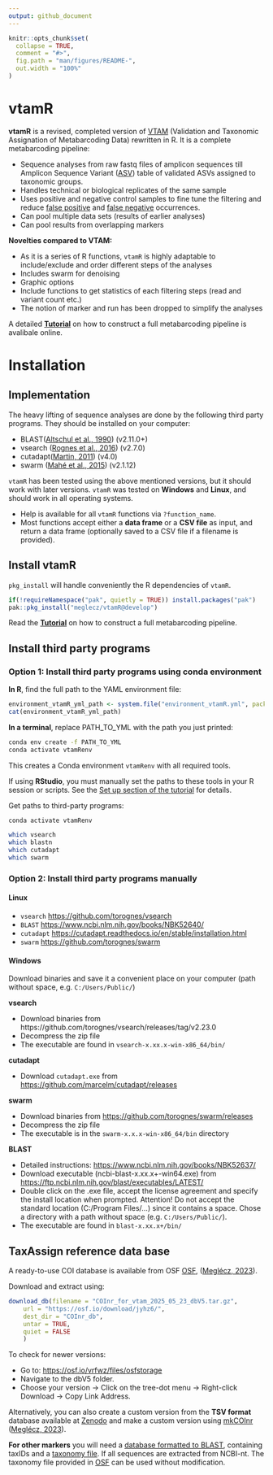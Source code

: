 ```yaml
---
output: github_document
---
```


<!-- README.md is generated from README.Rmd. Please edit that file -->

```r
knitr::opts_chunk$set(
  collapse = TRUE,
  comment = "#>",
  fig.path = "man/figures/README-",
  out.width = "100%"
)
```

# vtamR

<!-- badges: start -->
<!-- badges: end -->

**vtamR** is a revised, completed version of 
[VTAM](https://www.csbj.org/article/S2001-0370(23)00034-X/fulltext) 
(Validation and Taxonomic Assignation of Metabarcoding Data) 
rewritten in R. It is a complete metabarcoding pipeline:

* Sequence analyses from raw fastq files of amplicon sequences till 
Amplicon Sequence Variant 
([ASV](https://people.imbe.fr/~emeglecz/vtamR/tutorial-vtamr-pipeline.html#glossary)) 
table of validated ASVs assigned 
to taxonomic groups.
* Handles technical or biological replicates of the same sample
* Uses positive and negative control samples to fine tune the filtering and 
reduce [false positive](https://people.imbe.fr/~emeglecz/vtamR/tutorial-vtamr-pipeline.html#glossary) 
and [false negative](https://people.imbe.fr/~emeglecz/vtamR/tutorial-vtamr-pipeline.html#glossary) 
occurrences.
* Can pool multiple data sets (results of earlier analyses)
* Can pool results from overlapping markers

**Novelties compared to VTAM:**

* As it is a series of R functions, `vtamR` is highly adaptable to 
include/exclude and order different steps of the analyses
* Includes swarm for denoising
* Graphic options
* Include functions to get statistics of each filtering steps 
(read and variant count etc.)
* The notion of marker and run has been dropped to simplify the analyses

A detailed **[Tutorial](https://people.imbe.fr/~emeglecz/vtamR)**
on how to construct a full metabarcoding pipeline is avalibale online.

# Installation

## Implementation

The heavy lifting of sequence analyses are done by the following third party 
programs. They should be installed on your computer:

* BLAST([Altschul et al., 1990](https://pubmed.ncbi.nlm.nih.gov/2231712/)) (v2.11.0+)
* vsearch ([Rognes et al., 2016](https://peerj.com/articles/2584/)) (v2.7.0)
* cutadapt([Martin, 2011](https://journal.embnet.org/index.php/embnetjournal/article/view/200/479)) (v4.0)
* swarm ([Mahé et al., 2015](https://peerj.com/articles/1420/)) (v2.1.12)

`vtamR` has been tested using the above mentioned versions, 
but it should work with later versions.
`vtamR` was tested on **Windows** and **Linux**, and should work in all 
operating systems.

 - Help is available for all `vtamR` functions via `?function_name`.
 - Most functions accept either a **data frame** or a **CSV file** as input, 
 and return a data frame (optionally saved to a CSV file if a filename is provided).

## Install vtamR

`pkg_install` will handle conveniently the R dependencies of `vtamR`. 
```r
if(!requireNamespace("pak", quietly = TRUE)) install.packages("pak")
pak::pkg_install("meglecz/vtamR@develop")
```

Read the **[Tutorial](https://people.imbe.fr/~emeglecz/vtamR)** 
on how to construct a full metabarcoding pipeline.

## Install third party programs

### Option 1: Install third party programs using conda environment

**In R**, find the full path to the YAML environment file:

```R
environment_vtamR_yml_path <- system.file("environment_vtamR.yml", package = "vtamR")
cat(environment_vtamR_yml_path)
```

**In a terminal**, replace PATH_TO_YML with the path you just printed:

```bash
conda env create -f PATH_TO_YML
conda activate vtamRenv
```

This creates a Conda environment `vtamRenv` with all required tools.

If using **RStudio**, you must manually set the paths to these tools in 
your R session or scripts.
See the [Set up section of the tutorial](https://people.imbe.fr/~emeglecz/vtamR/tutorial-vtamr-pipeline.html#set-up) 
for details.

Get paths to third-party programs:
```bash
conda activate vtamRenv

which vsearch
which blastn
which cutadapt
which swarm
```

### Option 2: Install third party programs manually

#### Linux

* `vsearch` [https://github.com/torognes/vsearch](https://github.com/torognes/vsearch)
* `BLAST` [https://www.ncbi.nlm.nih.gov/books/NBK52640/](https://www.ncbi.nlm.nih.gov/books/NBK52640/)
* `cutadapt` [https://cutadapt.readthedocs.io/en/stable/installation.html](https://cutadapt.readthedocs.io/en/stable/installation.html)
* `swarm` [https://github.com/torognes/swarm](https://github.com/torognes/swarm)

#### Windows

Download binaries and save it a convenient place on your computer 
(path without space, e.g. `C:/Users/Public/`)

**vsearch**

* Download binaries from https://github.com/torognes/vsearch/releases/tag/v2.23.0
* Decompress the zip file
* The executable are found in `vsearch-x.xx.x-win-x86_64/bin/`

**cutadapt**

* Download `cutadapt.exe` from 
[https://github.com/marcelm/cutadapt/releases](https://github.com/marcelm/cutadapt/releases)

**swarm**

* Download binaries from 
[https://github.com/torognes/swarm/releases](https://github.com/torognes/swarm/releases)
* Decompress the zip file
* The executable is in the `swarm-x.x.x-win-x86_64/bin` directory

**BLAST**

* Detailed instructions: 
[https://www.ncbi.nlm.nih.gov/books/NBK52637/](https://www.ncbi.nlm.nih.gov/books/NBK52637/)
* Download executable (ncbi-blast-x.xx.x+-win64.exe) from [https://ftp.ncbi.nlm.nih.gov/blast/executables/LATEST/](https://ftp.ncbi.nlm.nih.gov/blast/executables/LATEST/)
* Double click on the .exe file, accept the license agreement and specify the 
install location when prompted. Attention! 
Do not accept the standard location (C:/Program Files/...) since it contains a space. 
Chose a directory with a path without space (e.g. `C:/Users/Public/`).
* The executable are found in `blast-x.xx.x+/bin/`

## TaxAssign reference data base

A ready-to-use COI database is available from OSF [OSF](https://osf.io/vrfwz/), 
([Meglécz, 2023](https://onlinelibrary.wiley.com/doi/10.1111/1755-0998.13756)).

Download and extract using:
```r

download_db(filename = "COInr_for_vtam_2025_05_23_dbV5.tar.gz",
    url = "https://osf.io/download/jyhz6/",
    dest_dir = "COInr_db",
    untar = TRUE,
    quiet = FALSE
    )
```

To check for newer versions:

- Go to: [https://osf.io/vrfwz/files/osfstorage](https://osf.io/vrfwz/files/osfstorage)
- Navigate to the dbV5 folder.
- Choose your version → Click on the tree-dot menu → Right-click Download → Copy Link Address.


Alternatively, you can also create a custom version from the **TSV format** database available at
[Zenodo](https://zenodo.org/records/15515860) and make a custom version using 
[mkCOInr](https://github.com/meglecz/mkCOInr)
([Meglécz, 2023](https://onlinelibrary.wiley.com/doi/10.1111/1755-0998.13756)).

**For other markers** you will need a [database formatted to BLAST](https://people.imbe.fr/~emeglecz/vtamR/tutorial-vtamr-pipeline.html#reference-database-for-taxonomic-assignments), 
containing taxIDs and a 
[taxonomy file](https://people.imbe.fr/~emeglecz/vtamR/tutorial-vtamr-pipeline.html#reference-database-for-taxonomic-assignments).
If all sequences are extracted from NCBI-nt. The taxonomy file provided in 
[OSF](https://osf.io/vrfwz/) can be used without modification.

